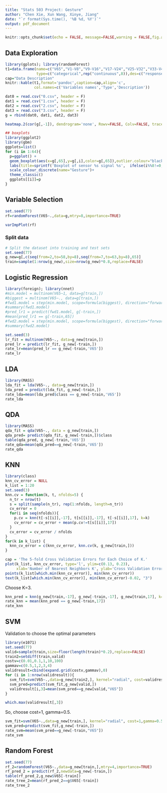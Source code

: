 ```yaml
---
title: "Stats 503 Project: Gesture"
author: "Chen Xie, Xun Wang, Xinye, Jiang"
date: "`r format(Sys.time(), '%B %d, %Y')`"
output: pdf_document
---
```


```r
knitr::opts_chunk$set(echo = FALSE, message=FALSE,warning = FALSE,fig.align='center')
```

## Data Exploration
```r
library(gplots); library(randomForest)
t1=data.frame(name=c("V65","V1-V8","V9-V16","V17-V24","V25-V32","V33-V40","V41-V48","V49-V56","V57-V64"),
              type=c("categorical",rep("continuous",8)),des=c("response",paste0("Sensor",1:8)))
cap="Data Description"
knitr::kable(t1,format='pandoc',caption=cap,align='c',
             col.names=c('Variables names','Type','Description'))
```


```r
dat0 = read.csv("0.csv", header = F)
dat1 = read.csv("1.csv", header = F)
dat2 = read.csv("2.csv", header = F)
dat3 = read.csv("3.csv", header = F)
g = rbind(dat0, dat1, dat2, dat3)
```

```r
heatmap.2(cor(g[,-1]), dendrogram='none', Rowv=FALSE, Colv=FALSE, trace='none')
```

```r
## boxplots
library(ggplot2)
library(gbm)
ggplots=list()
for (i in 1:64){
  p=ggplot() +
  geom_boxplot(aes(x=g[,65],y=g[,i],color=g[,65]),outlier.colour="black", outlier.shape=10,outlier.size=2, notch=FALSE)+
  labs(title=sprintf('Boxplot of sensor %s signal %s',  ifelse(i%%8!=0,i%/%8+1,i/8), ifelse(i%%8!=0,i%%8,8) ) , x='Gesture',y='Sensor')+
  scale_colour_discrete(name="Gesture")+
  theme_classic()
  ggplots[[i]]=p
}

```

## Variable Selection

```r
set.seed(77)
rf=randomForest(V65~.,data=g,mtry=8,importance=TRUE)
```

```r
varImpPlot(rf)
```


### Split data
```r
# Split the dataset into training and test sets
set.seed(77)
g_new=g[,c(seq(from=2,to=58,by=8),seq(from=7,to=63,by=8),65)]
train=sample(1:nrow(g_new),size=nrow(g_new)*0.8,replace=FALSE)
```

## Logistic Regression

```r
library(foreign); library(nnet)
#min.model = multinom(V65~1, data=g[train,])
#biggest = multinom(V65~., data=g[train,])
#fwd1.model = step(min.model, scope=formula(biggest), direction="forward")
#summary(fwd1.model)
#pred_lr1 = predict(fwd1.model, g[-train,])
#mean(pred_lr1 == g[-train,65])
#fwd2.model = step(min.model, scope=formula(biggest), direction="forward", k=log(length(train)))
#summary(fwd2.model)
```

```r
set.seed(3)
lr_fit = multinom(V65~., data=g_new[train,])
pred_lr = predict(lr_fit, g_new[-train,])
rate_lr=mean(pred_lr == g_new[-train,'V65'])
rate_lr
```

## LDA

```r
library(MASS)
lda_fit = lda(V65~., data=g_new[train,])
lda_pred = predict(lda_fit, g_new[-train,])
rate_lda=mean(lda_pred$class == g_new[-train,'V65'])
rate_lda
```

## QDA

```r
library(MASS)
qda_fit = qda(V65~., data = g_new[train,])
qda_pred= predict(qda_fit, g_new[-train,])$class
table(qda_pred, g_new[-train,'V65'])
rate_qda=mean(qda_pred==g_new[-train,'V65'])
rate_qda
```


## KNN

```r
library(class)
knn_cv_error = NULL
k_list = 1:20
set.seed(3)
knn.cv = function(k, t, nfolds=5) {
  n_tr = nrow(t)
  s = split(sample(n_tr), rep(1:nfolds, length=n_tr))
  cv_error = 0
  for(i in seq(nfolds)){
    p.cv = knn(t[-s[[i]],-17], t[s[[i]],-17], t[-s[[i]],17], k=k)
    cv_error = cv_error + mean(p.cv!=t[s[[i]],17])
  }
  cv_error = cv_error / nfolds
}
for(k in k_list) {
  knn_cv_error = c(knn_cv_error, knn.cv(k, g_new[train,]))
}
```

```r
cap = 'The 5-fold Cross Validation Errors for Each Choice of K.'
plot(k_list, knn_cv_error, type='l', ylim=c(0.13, 0.23),
     xlab='Number of Nearest Neighbors K', ylab='Cross Validation Error')
points(k_list[which.min(knn_cv_error)], min(knn_cv_error))
text(k_list[which.min(knn_cv_error)], min(knn_cv_error)-0.02, "3")
```

Choose K=3.

```r
knn_pred = knn(g_new[train,-17], g_new[-train,-17], g_new[train,17], k=3)
rate_knn = mean(knn_pred == g_new[-train,17])
rate_knn
```

## SVM
Validation to choose the optimal parameters
```r
library(e1071)
set.seed(77)
valid=sample(train,size=floor(length(train)*0.2),replace=FALSE)
train2=setdiff(train,valid)
costv=c(0.01,0.1,1,10,100)
gammav=c(0.5,1,2,3,4)
validresult=cbind(expand.grid(costv,gammav),0)
for (i in 1:nrow(validresult)){
  svm_fit=svm(V65~.,data=g_new[train2,], kernel="radial", cost=validresult[i,1],gamma=validresult[i,2])
  svm_pred=predict(svm_fit,g_new[valid,])
  validresult[i,3]=mean(svm_pred==g_new[valid,"V65"])
}
```

```r
which.max(validresult[,3])
```

So, choose cost=1, gamma=0.5.

```r
svm_fit=svm(V65~.,data=g_new[train,], kernel="radial", cost=1,gamma=0.5)
svm_pred=predict(svm_fit,g_new[-train,])
rate_svm=mean(svm_pred==g_new[-train,"V65"])
rate_svm
```

## Random Forest

```r
set.seed(77)
rf_2=randomForest(V65~.,data=g_new[train,],mtry=4,importance=TRUE)
rf_pred_2 = predict(rf_2,newdata=g_new[-train,])
table(rf_pred_2,g_new$V65[-train])
rate_tree_2=mean(rf_pred_2==g$V65[-train])
rate_tree_2
```


